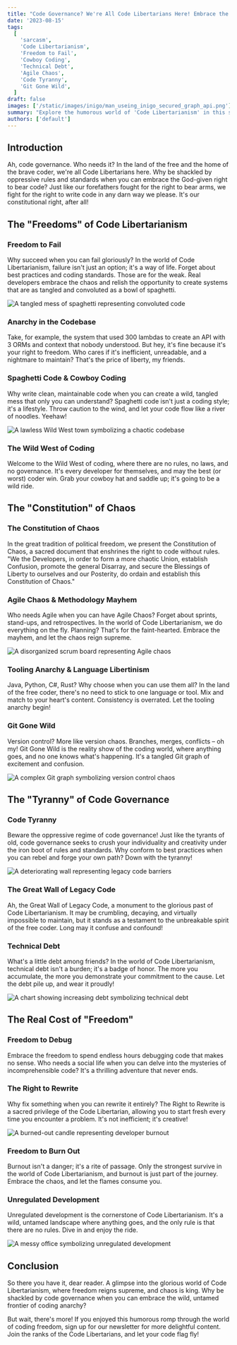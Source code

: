 ```yaml
---
title: "Code Governance? We're All Code Libertarians Here! Embrace the Freedom to Fail"
date: '2023-08-15'
tags:
  [
    'sarcasm',
    'Code Libertarianism',
    'Freedom to Fail',
    'Cowboy Coding',
    'Technical Debt',
    'Agile Chaos',
    'Code Tyranny',
    'Git Gone Wild',
  ]
draft: false
images: ['/static/images/inigo/man_useing_inigo_secured_graph_api.png']
summary: "Explore the humorous world of 'Code Libertarianism' in this satirical take on code governance and software development. Uncover the chaos of coding without rules and the real cost of 'freedom'. Embrace the anarchy or learn why code governance matters — the choice is yours!"
authors: ['default']
---
```


## Introduction

Ah, code governance. Who needs it? In the land of the free and the home of the brave coder, we're all Code Libertarians here. Why be shackled by oppressive rules and standards when you can embrace the God-given right to bear code? Just like our forefathers fought for the right to bear arms, we fight for the right to write code in any darn way we please. It's our constitutional right, after all!

## The "Freedoms" of Code Libertarianism

### Freedom to Fail

Why succeed when you can fail gloriously? In the world of Code Libertarianism, failure isn't just an option; it's a way of life. Forget about best practices and coding standards. Those are for the weak. Real developers embrace the chaos and relish the opportunity to create systems that are as tangled and convoluted as a bowl of spaghetti.

![A tangled mess of spaghetti representing convoluted code](/static/images/satire/tangled_mess_of_spaghetti.png)

### Anarchy in the Codebase

Take, for example, the system that used 300 lambdas to create an API with 3 ORMs and context that nobody understood. But hey, it's fine because it's your right to freedom. Who cares if it's inefficient, unreadable, and a nightmare to maintain? That's the price of liberty, my friends.

### Spaghetti Code & Cowboy Coding

Why write clean, maintainable code when you can create a wild, tangled mess that only you can understand? Spaghetti code isn't just a coding style; it's a lifestyle. Throw caution to the wind, and let your code flow like a river of noodles. Yeehaw!

![A lawless Wild West town symbolizing a chaotic codebase](/static/images/satire/lawless_Wild_West_town_symbolizing_a_chaotic_code.png)

### The Wild West of Coding

Welcome to the Wild West of coding, where there are no rules, no laws, and no governance. It's every developer for themselves, and may the best (or worst) coder win. Grab your cowboy hat and saddle up; it's going to be a wild ride.

## The "Constitution" of Chaos

### The Constitution of Chaos

In the great tradition of political freedom, we present the Constitution of Chaos, a sacred document that enshrines the right to code without rules. "We the Developers, in order to form a more chaotic Union, establish Confusion, promote the general Disarray, and secure the Blessings of Liberty to ourselves and our Posterity, do ordain and establish this Constitution of Chaos."

### Agile Chaos & Methodology Mayhem

Who needs Agile when you can have Agile Chaos? Forget about sprints, stand-ups, and retrospectives. In the world of Code Libertarianism, we do everything on the fly. Planning? That's for the faint-hearted. Embrace the mayhem, and let the chaos reign supreme.

![A disorganized scrum board representing Agile chaos](image-link-here)

### Tooling Anarchy & Language Libertinism

Java, Python, C#, Rust? Why choose when you can use them all? In the land of the free coder, there's no need to stick to one language or tool. Mix and match to your heart's content. Consistency is overrated. Let the tooling anarchy begin!

### Git Gone Wild

Version control? More like version chaos. Branches, merges, conflicts – oh my! Git Gone Wild is the reality show of the coding world, where anything goes, and no one knows what's happening. It's a tangled Git graph of excitement and confusion.

![A complex Git graph symbolizing version control chaos](image-link-here)

## The "Tyranny" of Code Governance

### Code Tyranny

Beware the oppressive regime of code governance! Just like the tyrants of old, code governance seeks to crush your individuality and creativity under the iron boot of rules and standards. Why conform to best practices when you can rebel and forge your own path? Down with the tyranny!

![A deteriorating wall representing legacy code barriers](image-link-here)

### The Great Wall of Legacy Code

Ah, the Great Wall of Legacy Code, a monument to the glorious past of Code Libertarianism. It may be crumbling, decaying, and virtually impossible to maintain, but it stands as a testament to the unbreakable spirit of the free coder. Long may it confuse and confound!

### Technical Debt

What's a little debt among friends? In the world of Code Libertarianism, technical debt isn't a burden; it's a badge of honor. The more you accumulate, the more you demonstrate your commitment to the cause. Let the debt pile up, and wear it proudly!

![A chart showing increasing debt symbolizing technical debt](image-link-here)

## The Real Cost of "Freedom"

### Freedom to Debug

Embrace the freedom to spend endless hours debugging code that makes no sense. Who needs a social life when you can delve into the mysteries of incomprehensible code? It's a thrilling adventure that never ends.

### The Right to Rewrite

Why fix something when you can rewrite it entirely? The Right to Rewrite is a sacred privilege of the Code Libertarian, allowing you to start fresh every time you encounter a problem. It's not inefficient; it's creative!

![A burned-out candle representing developer burnout](image-link-here)

### Freedom to Burn Out

Burnout isn't a danger; it's a rite of passage. Only the strongest survive in the world of Code Libertarianism, and burnout is just part of the journey. Embrace the chaos, and let the flames consume you.

### Unregulated Development

Unregulated development is the cornerstone of Code Libertarianism. It's a wild, untamed landscape where anything goes, and the only rule is that there are no rules. Dive in and enjoy the ride.

![A messy office symbolizing unregulated development](image-link-here)

## Conclusion

So there you have it, dear reader. A glimpse into the glorious world of Code Libertarianism, where freedom reigns supreme, and chaos is king. Why be shackled by code governance when you can embrace the wild, untamed frontier of coding anarchy?

But wait, there's more! If you enjoyed this humorous romp through the world of coding freedom, sign up for our newsletter for more delightful content. Join the ranks of the Code Libertarians, and let your code flag fly!

<BlogNewsletterForm title="Get twice as much done with a fifth of the code." />
